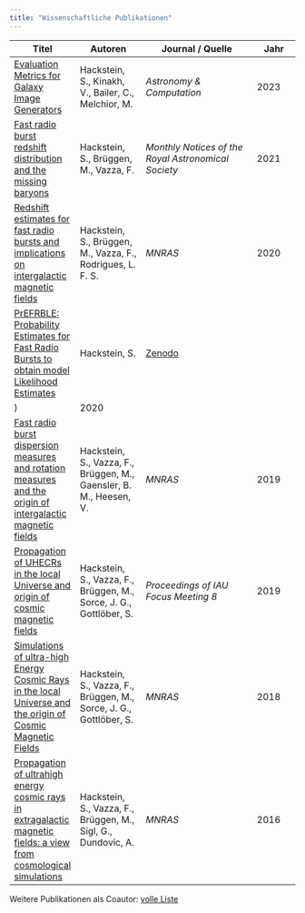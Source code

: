 ```yaml
---
title: "Wissenschaftliche Publikationen"
---
```


| Titel | Autoren | Journal / Quelle | Jahr |
|------|---------|----------------|------|
| [Evaluation Metrics for Galaxy Image Generators](https://reader.elsevier.com/reader/sd/pii/S2213133722000993?token=A106C7053945363C27B60407951C56001D87B667747EE564945FDC8A1789EFEF009093D32F69D29CAD21FC4DD7E9516B&originRegion=eu-west-1&originCreation=20230127114549) | Hackstein, S., Kinakh, V., Bailer, C., Melchior, M. | *Astronomy & Computation* | 2023 |
| [Fast radio burst redshift distribution and the missing baryons](https://arxiv.org/pdf/2101.03569.pdf) | Hackstein, S., Brüggen, M., Vazza, F. | *Monthly Notices of the Royal Astronomical Society* | 2021 |
| [Redshift estimates for fast radio bursts and implications on intergalactic magnetic fields](https://arxiv.org/pdf/2008.10536.pdf) | Hackstein, S., Brüggen, M., Vazza, F., Rodrigues, L. F. S. | *MNRAS* | 2020 |
| [PrEFRBLE: Probability Estimates for Fast Radio Bursts to obtain model Likelihood Estimates](https://zenodo.org/record/3862636#.X3GpQ3VfhH4) | Hackstein, S. | [Zenodo](https://zenodo.org/records/3862636)
) | 2020 |
| [Fast radio burst dispersion measures and rotation measures and the origin of intergalactic magnetic fields](https://arxiv.org/pdf/1907.09650.pdf) | Hackstein, S., Vazza, F., Brüggen, M., Gaensler, B. M., Heesen, V. | *MNRAS* | 2019 |
| [Propagation of UHECRs in the local Universe and origin of cosmic magnetic fields](https://arxiv.org/pdf/1902.04408.pdf) | Hackstein, S., Vazza, F., Brüggen, M., Sorce, J. G., Gottlöber, S. | *Proceedings of IAU Focus Meeting 8* | 2019 |
| [Simulations of ultra-high Energy Cosmic Rays in the local Universe and the origin of Cosmic Magnetic Fields](https://arxiv.org/pdf/1710.01353.pdf) | Hackstein, S., Vazza, F., Brüggen, M., Sorce, J. G., Gottlöber, S. | *MNRAS* | 2018 |
| [Propagation of ultrahigh energy cosmic rays in extragalactic magnetic fields: a view from cosmological simulations](https://watermark.silverchair.com/stw1903.pdf?token=AQECAHi208BE49Ooan9kkhW_Ercy7Dm3ZL_9Cf3qfKAc485ysgAAAqgwggKkBgkqhkiG9w0BBwagggKVMIICkQIBADCCAooGCSqGSIb3DQEHATAeBglghkgBZQMEAS4wEQQMdGjk94HKrGt2F0phAgEQgIICW8WTlqg8Ss5sKATybwKcB4yFnjz6n9aEzMZ9BdSBdnjbDFJ4ubJa3vdHrv8VM62H0KZ-b67gEi_O6uFnvFBaptwlF4mT_2a6fh6XB42tVg-HxmKPxxOmXCwbXtvNNpWaDXLBG1dQGHb4uSjPK4NKH2k012RqM78CVWYPN5nkSvLom_-blJgin2AM4vaZ17JQFtA1i71DjYVPgvImNRsUQVbkY9QX9ofIExOBN97oMHttq6eCrC2fiT7jfO1MjvSEQ2w9nINh2sZppUGSaZTh9qH0AoyWBkIU-GlEVe1D4i3nUKdF9BJMbAWZ0XjIEVDC9PGtWp3LcXZPnrcb7AzstD4DcgPVEFi38B3kyWnIHLiJkPV6ezSBebFt-unZ_QDMJWs5333iMWnO0u2jaca_bAAsDiihmdATFy_Nbob9Vh-mV5W9a5-RP0TpiXL2oPSeca8opxFfTmnh6E-1MFww663MNNWibe9XbowtyhYipQ8xeiuJHBD79XAma2Vp_5gsrND49_OUMsV1JqRWEkaQaLotnqpgH3i8ePidUA5ZxZhRw7EV1LzDvuoYSl6jCP1qfS3waNrNoCCLY6R-6cohoArriF1av2S9lsn9XbATEhzVdRpZBgYvGSCQStpXsKhPc2jYdMXWNUvdePbdt-Yb1F_UsuF1PAvUxZwj_-GsXIc_xvO14aqqrDGKrl891roYF1wppYhRj5DtX85tLu8ta2c8KmWya5WacoQ0cgzvFlULwVcJFcKfq9DQ1zEekpno92UYkeR0uIgdxpSQNm5LwnMSi5gGf09BAYtY3w) | Hackstein, S., Vazza, F., Brüggen, M., Sigl, G., Dundovic, A. | *MNRAS* | 2016 |

Weitere Publikationen als Coautor: [volle Liste](https://scholar.google.com/citations?hl=en&user=9EfAqvwAAAAJ&view_op=list_works&gmla=AJsN-F56OCPsavsMCBVIm7O234YskrKzUS_RMdVJHXJrvWT5JWlpiFnXn_kWn8UvSan6P8QHOzq3MlQ7pQ3_pvrnzeoxv9n4dEeRqIpybRB3dYQBrNYtNL8)

